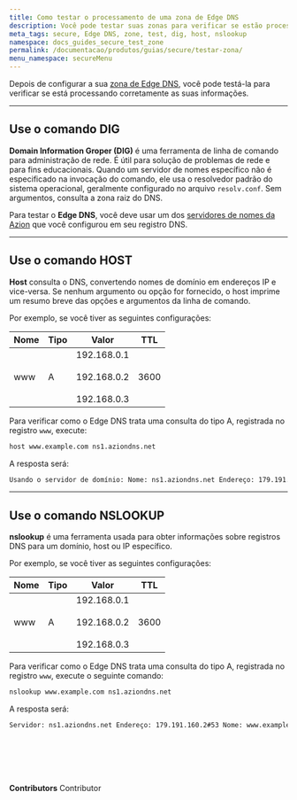 ```yaml
---
title: Como testar o processamento de uma zona de Edge DNS
description: Você pode testar suas zonas para verificar se estão processando as informações corretamente.
meta_tags: secure, Edge DNS, zone, test, dig, host, nslookup
namespace: docs_guides_secure_test_zone
permalink: /documentacao/produtos/guias/secure/testar-zona/
menu_namespace: secureMenu
---
```



Depois de configurar a sua [zona de Edge DNS](/pt-br/documentacao/produtos/guias/secure/edge-dns-definir-main-settings/), você pode testá-la para verificar se está processando corretamente as suas informações.

---

## Use o comando DIG

**Domain Information Groper (DIG)** é uma ferramenta de linha de comando para administração de rede. É útil para solução de problemas de rede e para fins educacionais. Quando um servidor de nomes específico não é especificado na invocação do comando, ele usa o resolvedor padrão do sistema operacional, geralmente configurado no arquivo `resolv.conf`. Sem argumentos, consulta a zona raiz do DNS.

Para testar o **Edge DNS**, você deve usar um dos [servidores de nomes da Azion](/pt-br/documentacao/produtos/secure/edge-dns/#configurar-o-edge-dns-para-responder-pelos-seus-dominios) que você configurou em seu registro DNS.

<LinkButton link="/pt-br/documentacao/produtos/guias/executar-o-comando-dig/" text="ir para o guia do comando dig" outlined />

---

## Use o comando HOST

**Host** consulta o DNS, convertendo nomes de domínio em endereços IP e vice-versa. Se nenhum argumento ou opção for fornecido, o host imprime um resumo breve das opções e argumentos da linha de comando.

Por exemplo, se você tiver as seguintes configurações:

| Nome | Tipo | Valor                                               | TTL  |
|------|------|-----------------------------------------------------|------|
| www  | A    | 192.168.0.1<br /><br /> 192.168.0.2<br /><br /> 192.168.0.3 | 3600 |

Para verificar como o Edge DNS trata uma consulta do tipo A, registrada no registro `www`, execute:

```bash
host www.example.com ns1.aziondns.net
```

A resposta será:

```bash
Usando o servidor de domínio: Nome: ns1.aziondns.net Endereço: 179.191.160.2#53 Aliases: www.example.com tem endereço 192.168.0.1 www.example.com tem endereço 192.168.0.2 www.example.com tem endereço 192.168.0.3
```

---

## Use o comando NSLOOKUP

**nslookup** é uma ferramenta usada para obter informações sobre registros DNS para um domínio, host ou IP específico.

Por exemplo, se você tiver as seguintes configurações:

| Nome | Tipo | Valor                                               | TTL  |
|------|------|-----------------------------------------------------|------|
| www  | A    | 192.168.0.1<br /><br /> 192.168.0.2<br /><br /> 192.168.0.3 | 3600 |

Para verificar como o Edge DNS trata uma consulta do tipo A, registrada no registro `www`, execute o seguinte comando:

```bash
nslookup www.example.com ns1.aziondns.net
```

A resposta será:

```bash
Servidor: ns1.aziondns.net Endereço: 179.191.160.2#53 Nome: www.example.com Endereço: 192.168.0.1 Nome: www.example.com Endereço: 192.168.0.2 Nome: www.example.com Endereço: 192.168.0.3
```
<br /><br />
---

**Contributors** <ContributorList>Contributor</ContributorList>
